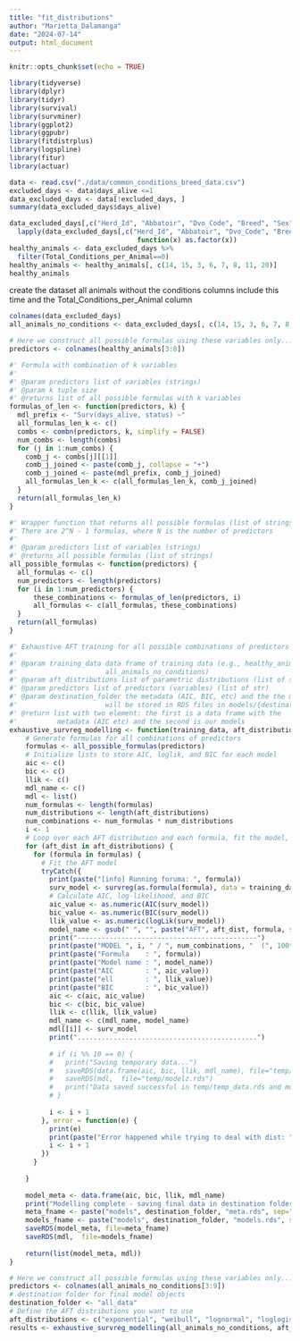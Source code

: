 ```yaml
---
title: "fit_distributions"
author: "Marietta_Dalamanga"
date: "2024-07-14"
output: html_document
---
```


```r
knitr::opts_chunk$set(echo = TRUE)
```

```r
library(tidyverse)
library(dplyr)
library(tidyr)
library(survival)
library(survminer)
library(ggplot2)
library(ggpubr)
library(fitdistrplus)
library(logspline)
library(fitur)
library(actuar)
```



```r
data <- read.csv("./data/common_conditions_breed_data.csv")
excluded_days <- data$days_alive <=1
data_excluded_days <- data[!excluded_days, ]
summary(data_excluded_days$days_alive)
```
```r
data_excluded_days[,c("Herd_Id", "Abbatoir", "Dvo_Code", "Breed", "Sex", "Abattoir_._Died_on_Farm", "Beef_or_Dairy")] = 
  lapply(data_excluded_days[,c("Herd_Id", "Abbatoir", "Dvo_Code", "Breed", "Sex", "Abattoir_._Died_on_Farm", "Beef_or_Dairy")],
                                function(x) as.factor(x))
healthy_animals <- data_excluded_days %>%
  filter(Total_Conditions_per_Animal==0)
healthy_animals <- healthy_animals[, c(14, 15, 3, 6, 7, 8, 11, 20)]
healthy_animals
```

create the dataset all animals without the conditions columns include this time and the Total_Conditions_per_Animal column
```r
colnames(data_excluded_days)
all_animals_no_conditions <- data_excluded_days[, c(14, 15, 3, 6, 7, 8, 11, 13, 20)]
```



```r
# Here we construct all possible formulas using these variables only...
predictors <- colnames(healthy_animals[3:8])

#' Formula with combination of k variables
#' 
#' @param predictors list of variables (strings)
#' @param k tuple size
#' @returns list of all possible formulas with k variables
formulas_of_len <- function(predictors, k) {
  mdl_prefix <- "Surv(days_alive, status) ~"
  all_formulas_len_k <- c()
  combs <- combn(predictors, k, simplify = FALSE)
  num_combs <- length(combs)
  for (j in 1:num_combs) {
    comb_j <- combs[j][[1]]
    comb_j_joined <- paste(comb_j, collapse = "+")
    comb_j_joined <- paste(mdl_prefix, comb_j_joined)
    all_formulas_len_k <- c(all_formulas_len_k, comb_j_joined)
  }
  return(all_formulas_len_k)
}

#' Wrapper function that returns all possible formulas (list of strings)
#' There are 2^N - 1 formulas, where N is the number of predictors
#' 
#' @param predictors list of variables (strings)
#' @returns all possible formulas (list of strings)
all_possible_formulas <- function(predictors) {
  all_formulas <- c()
  num_predictors <- length(predictors)
  for (i in 1:num_predictors) {
      these_combinations <- formulas_of_len(predictors, i)
      all_formulas <- c(all_formulas, these_combinations)
  }
  return(all_formulas)
}
```


```r
#' Exhaustive AFT training for all possible combinations of predictors
#' 
#' @param training_data data frame of training data (e.g., healthy_animals, or
#'                      all_animals_no_conditions)
#' @param aft_distributions list of parametric distributions (list of str)
#' @param predictors list of predictors (variables) (list of str)
#' @param destination_folder the metadata (AIC, BIC, etc) and the the models 
#'                      will be stored in RDS files in models/{destination_folder}/
#' @return list with two element: the first is a data frame with the 
#'          metadata (AIC etc) and the second is our models
exhaustive_survreg_modelling <- function(training_data, aft_distributions, predictors, destination_folder) {
    # Generate formulas for all combinations of predictors
    formulas <- all_possible_formulas(predictors)
    # Initialize lists to store AIC, loglik, and BIC for each model
    aic <- c()
    bic <- c()
    llik <- c()
    mdl_name <- c()
    mdl <- list()
    num_formulas <- length(formulas)
    num_distributions <- length(aft_distributions)
    num_combinations <- num_formulas * num_distributions
    i <- 1
    # Loop over each AFT distribution and each formula, fit the model, and store AIC, loglik, and BIC
    for (aft_dist in aft_distributions) {
      for (formula in formulas) {
        # Fit the AFT model
        tryCatch({
          print(paste("[info] Running foruma: ", formula))
          surv_model <- survreg(as.formula(formula), data = training_data, dist = aft_dist)
          # Calculate AIC, log-likelihood, and BIC
          aic_value <- as.numeric(AIC(surv_model))
          bic_value <- as.numeric(BIC(surv_model))
          llik_value <- as.numeric(logLik(surv_model))
          model_name <- gsub(" ", "", paste("AFT", aft_dist, formula, sep = "::"), fixed = TRUE)
          print("---------------------------------------------")
          print(paste("MODEL ", i, " / ", num_combinations, "  (", 100*i/num_combinations, "%)"))
          print(paste("Formula    : ", formula))
          print(paste("Model name : ", model_name))
          print(paste("AIC        : ", aic_value))
          print(paste("ell        : ", llik_value))
          print(paste("BIC        : ", bic_value))
          aic <- c(aic, aic_value)
          bic <- c(bic, bic_value)
          llik <- c(llik, llik_value)
          mdl_name <- c(mdl_name, model_name)
          mdl[[i]] <- surv_model
          print(".............................................")
          
          # if (i %% 10 == 0) {
          #   print("Saving temporary data...")
          #   saveRDS(data.frame(aic, bic, llik, mdl_name), file="temp/temp_data.rds")  
          #   saveRDS(mdl,  file="temp/modelz.rds")  
          #   print("Data saved successful in temp/temp_data.rds and models in temp/modelz.rds :-)")
          # }
          
          i <- i + 1
        }, error = function(e) {
          print(e)
          print(paste("Error happened while trying to deal with dist: ", aft_dist, " for formula ", formula))
          i <- i + 1
        })
      }
      
    }
    
    model_meta <- data.frame(aic, bic, llik, mdl_name)
    print("Modelling complete - saving final data in destination folder")
    meta_fname <- paste("models", destination_folder, "meta.rds", sep="/")
    models_fname <- paste("models", destination_folder, "models.rds", sep="/")
    saveRDS(model_meta, file=meta_fname)  
    saveRDS(mdl,  file=models_fname)  
    
    return(list(model_meta, mdl))
}
```

```r
# Here we construct all possible formulas using these variables only...
predictors <- colnames(all_animals_no_conditions[3:9])
# destination folder for final model objects
destination_folder <- "all_data"
# Define the AFT distributions you want to use
aft_distributions <- c("exponential", "weibull", "lognormal", "loglogistic")
results <- exhaustive_survreg_modelling(all_animals_no_conditions, aft_distributions, predictors, destination_folder)
```



